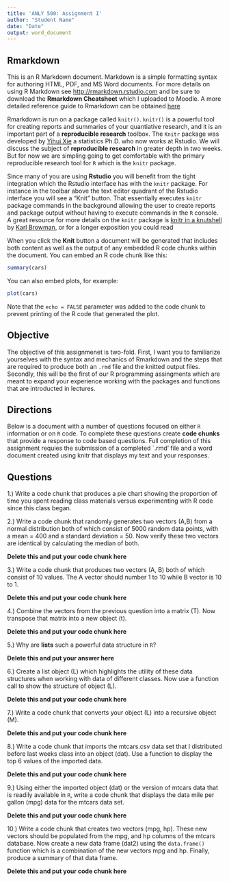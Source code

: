 ```yaml
---
title: 'ANLY 500: Assignment I'
author: "Student Name"
date: "Date"
output: word_document
---
```


## Rmarkdown

This is an R Markdown document. Markdown is a simple formatting syntax for authoring HTML, PDF, and MS Word documents. For more details on using R Markdown see <http://rmarkdown.rstudio.com> and be sure to download the **Rmarkdown Cheatsheet** which I uploaded to Moodle.  A more detailed reference guide to Rmarkdown can be obtained [here](https://www.rstudio.com/wp-content/uploads/2015/03/rmarkdown-reference.pdf)

Rmarkdown is run on a package called `knitr()`.  `knitr()` is a powerful tool for creating reports and summaries of your quantiative research, and it is an important part of a **reproducible research** toolbox.  The `Knitr` package was developed by [Yihui Xie](http://yihui.name/knitr/) a statistics Ph.D. who now works at Rstudio.  We will discuss the subject of **reproducible research** in greater depth in two weeks.  But for now we are simpling going to get comfortable with the primary reproducible research tool for `R` which is the `knitr` package.  

Since many of you are using **Rstudio** you will benefit from the tight integration which the Rstudio interface has with the `knitr` package.  For instance in the toolbar above the text editor quadrant of the Rstudio interface you will see a "Knit" button.  That essentially executes `knitr` package commands in the background allowing the user to create reports and package output without having to execute commands in the `R` console. A great resource for more details on the `knitr` package is [knitr in a knutshell](http://kbroman.org/knitr_knutshell/) by [Karl Browman](http://kbroman.org/), or for a longer exposition you could read

When you click the **Knit** button a document will be generated that includes both content as well as the output of any embedded R code chunks within the document. You can embed an R code chunk like this:

```r
summary(cars)
```

You can also embed plots, for example:

```r
plot(cars)
```

Note that the `echo = FALSE` parameter was added to the code chunk to prevent printing of the R code that generated the plot.


## Objective

The objective of this assignmenet is two-fold.  First, I want you to familiarize yourselves with the syntax and mechanics of Rmarkdown and the steps that are required to produce both an `.rmd` file and the knitted output files.  Secondly, this will be the first of our R programming assingments which are meant to expand your experience working with the packages and functions that are introducted in lectures.  

## Directions

Below is a document with a number of questions focused on either `R` information or on `R` code.  To complete these questions create **code chunks** that provide a response to code based questions.  Full completion of this assignment requies the submission of a completed `.rmd' file and a word document created using knitr that displays my text and your responses.  


## Questions

1.) Write a code chunk that produces a pie chart showing the proportion of time you spent reading class materials versus experimenting with R code since this class began.



2.) Write a code chunk that randomly generates two vectors (A,B) from a normal distribution both of which consist of 5000 random data points, with a mean = 400 and a standard deviation = 50.  Now verify these two vectors are identical by calculating the median of both.  

**Delete this and put your code chunk here**

3.) Write a code chunk that produces two vectors (A, B) both of which consist of 10 values.  The A vector should number 1 to 10 while B vector is 10 to 1.

**Delete this and put your code chunk here**


4.) Combine the vectors from the previous question into a matrix (T). Now transpose that matrix into a new object (t).  

**Delete this and put your code chunk here**


5.) Why are **lists** such a powerful data structure in `R`?

**Delete this and put your answer here**


6.) Create a list object (L) which highlights the  utility of these data structures when working with data of different classes.  Now use a function call to show the structure of object (L).

**Delete this and put your code chunk here**


7.) Write a code chunk that converts your object (L) into a recursive object (M).

**Delete this and put your code chunk here**


8.) Write a code chunk that imports the mtcars.csv data set that I distributed before last weeks class into an object (dat).  Use a function to display the top 6 values of the imported data.  

**Delete this and put your code chunk here**


9.) Using either the imported object (dat) or the version of mtcars data that is readily available in `R`, write a code chunk that displays the data mile per gallon (mpg) data for the mtcars data set.  

**Delete this and put your code chunk here**


10.) Write a code chunk that creates two vectors (mpg, hp).  These new vectors should be populated from the mpg, and hp columns of the mtcars database.  Now create a new data frame (dat2) using the `data.frame()` function which is a combination of the new vectors mpg and hp.  Finally,  produce a summary of that data frame.


**Delete this and put your code chunk here**






